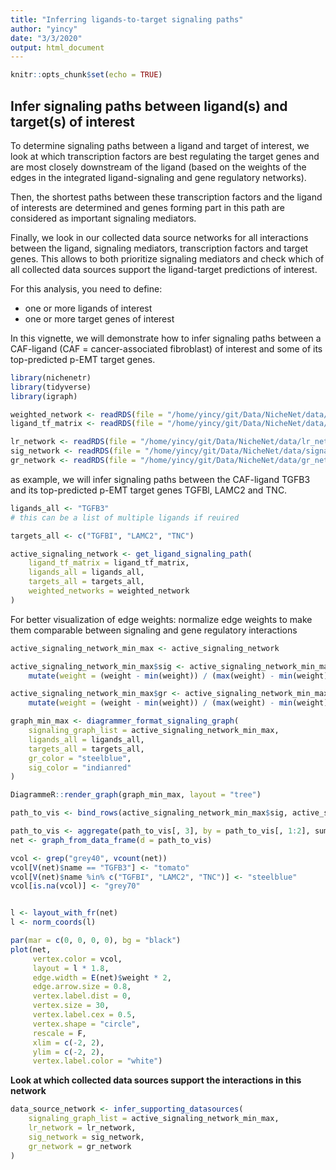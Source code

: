 ```yaml
---
title: "Inferring ligands-to-target signaling paths"
author: "yincy"
date: "3/3/2020"
output: html_document
---
```


```r
knitr::opts_chunk$set(echo = TRUE)
```


## Infer signaling paths between ligand(s) and target(s) of interest  
To determine signaling paths between a ligand and target of interest, we look at which transcription factors are best regulating the target genes and are most closely downstream of the ligand (based on the weights of the edges in the integrated ligand-signaling and gene regulatory networks).  

Then, the shortest paths between these transcription factors and the ligand of interests are determined and genes forming part in this path are considered as important signaling mediators.  

Finally, we look in our collected data source networks for all interactions between the ligand, signaling mediators, transcription factors and target genes. This allows to both prioritize signaling mediators and check which of all collected data sources support the ligand-target predictions of interest.  

For this analysis, you need to define:  

- one or more ligands of interest  
- one or more target genes of interest  

In this vignette, we will demonstrate how to infer signaling paths between a CAF-ligand (CAF = cancer-associated fibroblast) of interest and some of its top-predicted p-EMT target genes.  

```r
library(nichenetr)
library(tidyverse)
library(igraph)
```


```r
weighted_network <- readRDS(file = "/home/yincy/git/Data/NicheNet/data/weighted_networks.rds")
ligand_tf_matrix <- readRDS(file = "/home/yincy/git/Data/NicheNet/data/ligand_tf_matrix.rds")

lr_network <- readRDS(file = "/home/yincy/git/Data/NicheNet/data/lr_network.rds")
sig_network <- readRDS(file = "/home/yincy/git/Data/NicheNet/data/signaling_network.rds")
gr_network <- readRDS(file = "/home/yincy/git/Data/NicheNet/data/gr_network.rds")
```


as example, we will infer signaling paths between the CAF-ligand TGFB3 and its top-predicted p-EMT target genes TGFBl, LAMC2 and TNC.  
```r
ligands_all <- "TGFB3"
# this can be a list of multiple ligands if reuired  

targets_all <- c("TGFBI", "LAMC2", "TNC")

active_signaling_network <- get_ligand_signaling_path(
    ligand_tf_matrix = ligand_tf_matrix, 
    ligands_all = ligands_all, 
    targets_all = targets_all, 
    weighted_networks = weighted_network
)
```


For better visualization of edge weights: normalize edge weights to make them comparable between signaling and gene regulatory interactions  
```r
active_signaling_network_min_max <- active_signaling_network

active_signaling_network_min_max$sig <- active_signaling_network_min_max$sig %>% 
    mutate(weight = (weight - min(weight)) / (max(weight) - min(weight)) + 0.75)

active_signaling_network_min_max$gr <- active_signaling_network_min_max$gr %>% 
    mutate(weight = (weight - min(weight)) / (max(weight) - min(weight)) + 0.75)
```

```r
graph_min_max <- diagrammer_format_signaling_graph(
    signaling_graph_list = active_signaling_network_min_max, 
    ligands_all = ligands_all, 
    targets_all = targets_all, 
    gr_color = "steelblue", 
    sig_color = "indianred"
)

DiagrammeR::render_graph(graph_min_max, layout = "tree")
```


```r
path_to_vis <- bind_rows(active_signaling_network_min_max$sig, active_signaling_network_min_max$gr)

path_to_vis <- aggregate(path_to_vis[, 3], by = path_to_vis[, 1:2], sum)
net <- graph_from_data_frame(d = path_to_vis)

vcol <- grep("grey40", vcount(net))
vcol[V(net)$name == "TGFB3"] <- "tomato"
vcol[V(net)$name %in% c("TGFBI", "LAMC2", "TNC")] <- "steelblue"
vcol[is.na(vcol)] <- "grey70"


l <- layout_with_fr(net)
l <- norm_coords(l)
```

```r
par(mar = c(0, 0, 0, 0), bg = "black")
plot(net, 
     vertex.color = vcol, 
     layout = l * 1.8, 
     edge.width = E(net)$weight * 2, 
     edge.arrow.size = 0.8, 
     vertex.label.dist = 0, 
     vertex.size = 30, 
     vertex.label.cex = 0.5, 
     vertex.shape = "circle", 
     rescale = F, 
     xlim = c(-2, 2), 
     ylim = c(-2, 2), 
     vertex.label.color = "white")
```

 
 **Look at which collected data sources support the interactions in this network**  
```r
data_source_network <- infer_supporting_datasources(
    signaling_graph_list = active_signaling_network_min_max, 
    lr_network = lr_network, 
    sig_network = sig_network, 
    gr_network = gr_network
)
```











